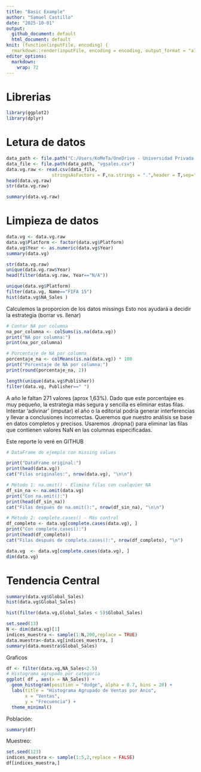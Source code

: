 ```yaml
---
title: "Basic Example"
author: "Samuel Castillo"
date: "2025-10-01"
output: 
  github_document: default
  html_document: default
knit: (function(inputFile, encoding) {
  rmarkdown::render(inputFile, encoding = encoding, output_format = "all") })
editor_options: 
  markdown: 
    wrap: 72
---
```


# Librerias
```r
library(ggplot2)
library(dplyr)
```

# Letura de datos

```r
data_path <- file.path("C:/Users/KoMeTa/OneDrive - Universidad Privada del Valle/CODES/EST4/unidad_1/010_practica_simple/archive"  )
data_file <- file.path(data_path, "vgsales.csv")
data.vg.raw <- read.csv(data_file,
                 stringsAsFactors = F,na.strings = ".",header = T,sep=",")
head(data.vg.raw)
str(data.vg.raw)
```

```r
summary(data.vg.raw)
```

# Limpieza de datos


```r
data.vg <- data.vg.raw 
data.vg$Platform <- factor(data.vg$Platform)
data.vg$Year <- as.numeric(data.vg$Year)
summary(data.vg)
```
```r
str(data.vg.raw)
unique(data.vg.raw$Year)
head(filter(data.vg.raw, Year=="N/A"))

```


```r
unique(data.vg$Platform)
filter(data.vg, Name=="FIFA 15")
hist(data.vg$NA_Sales )
```

Calculemos la proporcion de los datos missings Esto nos ayudará a decidir la estrategia (borrar vs. llenar)

```r
# Contar NA por columna
na_por_columna <- colSums(is.na(data.vg))
print("NA por columna:")
print(na_por_columna)

# Porcentaje de NA por columna
porcentaje_na <- colMeans(is.na(data.vg)) * 100
print("Porcentaje de NA por columna:")
print(round(porcentaje_na, 2))

```


```r
length(unique(data.vg$Publisher))
filter(data.vg, Publisher==" ")

```

A año le faltan 271 valores (aprox 1,63%). Dado que este porcentajee es muy pequeño, la estrategia más segura y sencilla es eliminar estas filas. Intentar 'adivinar' (imputar) el año o la editorial podría generar interferencias y llevar a conclusiones incorrectas. Queremos que nuestro análisis se base en datos completos y precisos. Usaremos .dropna() para eliminar las filas que contienen valores NaN en las columnas especificadas.

Este reporte lo veré en GITHUB


```r
# DataFrame de ejemplo con missing values

print("DataFrame original:")
print(head(data.vg))
cat("Filas originales:", nrow(data.vg), "\n\n")

# Método 1: na.omit() - Elimina filas con cualquier NA
df_sin_na <- na.omit(data.vg)
print("Con na.omit():")
print(head(df_sin_na))
cat("Filas después de na.omit():", nrow(df_sin_na), "\n\n")

# Método 2: complete.cases() - Más control
df_completo <- data.vg[complete.cases(data.vg), ]
print("Con complete.cases():")
print(head(df_completo))
cat("Filas después de complete.cases():", nrow(df_completo), "\n")

```

```r
data.vg  <- data.vg[complete.cases(data.vg), ]
dim(data.vg)
```


# Tendencia Central

```r
summary(data.vg$Global_Sales)
hist(data.vg$Global_Sales)
```
```r
hist(filter(data.vg,Global_Sales < 5)$Global_Sales)
```
```r
set.seed(13)
N <- dim(data.vg)[1]
indices_muestra <- sample(1:N,200,replace = TRUE)
data.muestra<-data.vg[indices_muestra, ]
summary(data.muestra$Global_Sales)

```



Graficos


```r

df <- filter(data.vg,NA_Sales<2.5)
# Histograma agrupado por categoría
ggplot( df , aes(x = NA_Sales)) +
  geom_histogram(position = "dodge", alpha = 0.7, bins = 20) +
  labs(title = "Histograma Agrupado de Ventas por Anio",
       x = "Ventas",
       y = "Frecuencia") +
  theme_minimal()

```
Población:

```r
summary(df)
```
Muestreo:

```r
set.seed(123)
indices_muestra <- sample(1:5,2,replace = FALSE)
df[indices_muestra,]

```

